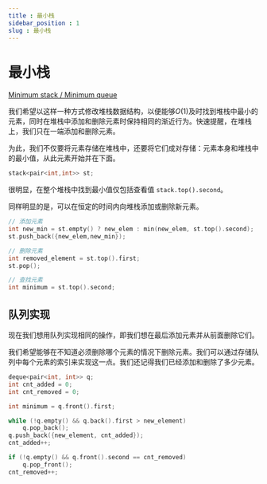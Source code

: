 ```yaml
---
title : 最小栈
sidebar_position : 1
slug : 最小栈
---
```

# 最小栈

[Minimum stack / Minimum queue](https://cp-algorithms.com/data_structures/stack_queue_modification.html)

我们希望以这样一种方式修改堆栈数据结构，以便能够$O(1)$及时找到堆栈中最小的元素，同时在堆栈中添加和删除元素时保持相同的渐近行为。快速提醒，在堆栈上，我们只在一端添加和删除元素。

为此，我们不仅要将元素存储在堆栈中，还要将它们成对存储：元素本身和堆栈中的最小值，从此元素开始并在下面。

```cpp
stack<pair<int,int>> st;
```

很明显，在整个堆栈中找到最小值仅包括查看值 `stack.top().second`。

同样明显的是，可以在恒定的时间内向堆栈添加或删除新元素。

```cpp
// 添加元素
int new_min = st.empty() ? new_elem : min(new_elem, st.top().second);
st.push_back({new_elem,new_min});

// 删除元素
int removed_element = st.top().first;
st.pop();

// 查找元素
int minimum = st.top().second;
```

## 队列实现

现在我们想用队列实现相同的操作，即我们想在最后添加元素并从前面删除它们。

我们希望能够在不知道必须删除哪个元素的情况下删除元素。我们可以通过存储队列中每个元素的索引来实现这一点。我们还记得我们已经添加和删除了多少元素。

```cpp
deque<pair<int, int>> q;
int cnt_added = 0;
int cnt_removed = 0;
```

```cpp
int minimum = q.front().first;
```

```cpp title="add elem"
while (!q.empty() && q.back().first > new_element)
    q.pop_back();
q.push_back({new_element, cnt_added});
cnt_added++;
```

```cpp title="remove elem"
if (!q.empty() && q.front().second == cnt_removed) 
    q.pop_front();
cnt_removed++;
```